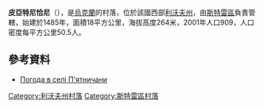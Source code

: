 {{coord|49|22|12|N|23|56|6|E|scale:100000|display=title}}

'''皮亞特尼恰尼'''（{{lang-uk|П'ятничани}}），是[[烏克蘭|烏克蘭]]的村落，位於該國西部[[利沃夫州|利沃夫州]]，由[[斯特雷區|斯特雷區]]負責管轄，始建於1485年，面積18平方公里，海拔高度264米，2001年人口909，人口密度每平方公里50.5人。

==參考資料==
* [http://weather.in.ua/ua/l'vovskaja/19388 Погода в селі П'ятничани]

{{DEFAULTSORT:П'ятничани}}
[[Category:利沃夫州村落|Category:利沃夫州村落]]
[[Category:斯特雷區村落|Category:斯特雷區村落]]


{{Lviv-geo-stub}}
